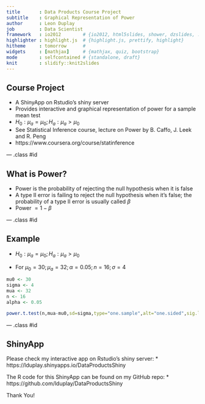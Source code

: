 ```yaml
---
title       : Data Products Course Project
subtitle    : Graphical Representation of Power
author      : Leon Duplay
job         : Data Scientist
framework   : io2012        # {io2012, html5slides, shower, dzslides, ...}
highlighter : highlight.js  # {highlight.js, prettify, highlight}
hitheme     : tomorrow      # 
widgets     : [mathjax]     # {mathjax, quiz, bootstrap}
mode        : selfcontained # {standalone, draft}
knit        : slidify::knit2slides
---
```


## Course Project

* A ShinyApp on Rstudio's shiny server
* Provides interactive and graphical representation of power for a sample mean test
* $H_{0}: \mu_{a} = \mu_{0} ; H_{a}: \mu_{a} > \mu_{0}$
* See Statistical Inference course, lecture on Power by B. Caffo, J. Leek and R. Peng
* https://www.coursera.org/course/statinference

--- .class #id 

## What is Power?

* Power is the probability of rejecting the null hypothesis when it is false
* A type II error is failing to reject the null hypothesis
when it's false; the probability of a type II error is usually called $\beta$
* Power $= 1 - \beta$

--- .class #id 

## Example

* $H_{0}: \mu_{a} = \mu_{0} ; H_{a}: \mu_{a} > \mu_{0}$
 
* For $\mu_{0} = 30 ; \mu_{a} = 32 ; \alpha = 0.05 ; n = 16 ; \sigma = 4$

```r

mu0 <- 30
sigma <- 4
mua <- 32
n <- 16
alpha <- 0.05

power.t.test(n,mua-mu0,sd=sigma,type="one.sample",alt="one.sided",sig.level = alpha)$power

```

--- .class #id 

## ShinyApp

Please check my interactive app on Rstudio's shiny server:
* https://lduplay.shinyapps.io/DataProductsShiny

The R code for this ShinyApp can be found on my GitHub repo:
* https://github.com/lduplay/DataProductsShiny

Thank You!




